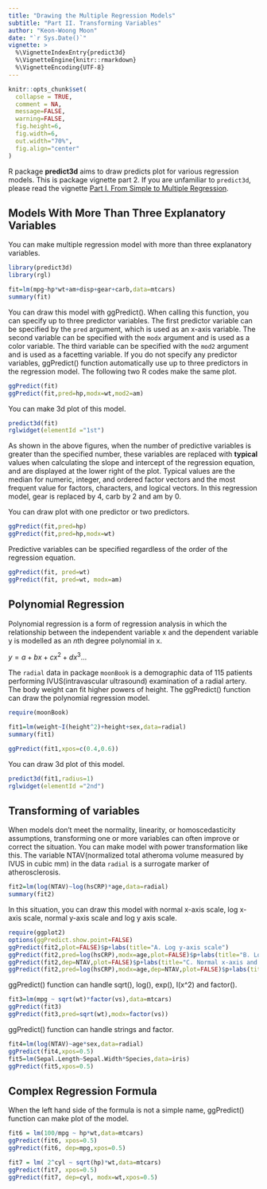 ```yaml
---
title: "Drawing the Multiple Regression Models"
subtitle: "Part II. Transforming Variables"
author: "Keon-Woong Moon"
date: "`r Sys.Date()`"
vignette: >
  %\VignetteIndexEntry{predict3d}
  %\VignetteEngine{knitr::rmarkdown}
  %\VignetteEncoding{UTF-8}
---
```


```r
knitr::opts_chunk$set(
  collapse = TRUE,
  comment = NA,
  message=FALSE,
  warning=FALSE,
  fig.height=6,
  fig.width=6,
  out.width="70%",
  fig.align="center"
)
```


R package **predict3d** aims to draw predicts plot for various regression models. This is package vignette part 2. If you are unfamiliar to `predict3d`, please read the vignette [Part I. From Simple to Multiple Regression](http://rpubs.com/cardiomoon/474707).


## Models With More Than Three Explanatory Variables

You can make multiple regression model with more than three explanatory variables.

```r
library(predict3d)
library(rgl)

fit=lm(mpg~hp*wt+am+disp+gear+carb,data=mtcars)
summary(fit)
```

You can draw this model with ggPredict(). When calling this function, you can specify up to three predictor variables. The first predictor variable can be specified by the `pred` argument, which is used as an x-axis variable. The second variable can be specified with the `modx` argument and is used as a color variable. The third variable can be specified with the `mod2` argument and is used as a facetting variable. If you do not specify any predictor variables, ggPredict() function automatically use up to three predictors in the regression model. The following two R codes make the same plot. 


```r
ggPredict(fit)  
ggPredict(fit,pred=hp,modx=wt,mod2=am)
```

You can make 3d plot of this model.

```r
predict3d(fit) 
rglwidget(elementId ="1st")
```


As shown in the above figures, when the number of predictive variables is greater than the specified number, these variables are replaced with **typical** values when calculating the slope and intercept of the regression equation, and are displayed at the lower right of the plot. Typical values are the median for numeric, integer, and ordered factor vectors and the most frequent value for factors, characters, and logical vectors. In this regression model, gear is replaced by 4, carb by 2 and am by 0.

You can draw plot with one predictor or two predictors.

```r
ggPredict(fit,pred=hp)  
ggPredict(fit,pred=hp,modx=wt)
```

Predictive variables can be specified regardless of the order of the regression equation.

```r
ggPredict(fit, pred=wt)
ggPredict(fit, pred=wt, modx=am)
```

## Polynomial Regression

Polynomial regression is a form of regression analysis in which the relationship between the independent variable x and the dependent variable y is modelled as an *n*th degree polynomial in x.

$y=a+bx+cx^2+dx^3...$ 

The `radial` data in package `moonBook` is a demographic data of 115 patients performing IVUS(intravascular ultrasound) examination of a radial artery. The body weight can fit higher powers of height. The ggPredict() function can draw the polynomial regression model. 

```r
require(moonBook)

fit1=lm(weight~I(height^2)+height+sex,data=radial)
summary(fit1)

ggPredict(fit1,xpos=c(0.4,0.6))
```

You can draw 3d plot of this model.

```r
predict3d(fit1,radius=1)
rglwidget(elementId ="2nd")
```

## Transforming of variables

When models don’t meet the normality, linearity, or homoscedasticity assumptions, transforming one or more variables can often improve or correct the situation. You can make model with power transformation like this. The variable NTAV(normalized total atheroma volume measured by IVUS in cubic mm) in the data `radial` is a surrogate marker of atherosclerosis.

```r
fit2=lm(log(NTAV)~log(hsCRP)*age,data=radial)
summary(fit2)
```

In this situation, you can draw this model with normal x-axis scale, log x-axis scale, normal y-axis scale and log y axis scale.

```r
require(ggplot2)
options(ggPredict.show.point=FALSE)
ggPredict(fit2,plot=FALSE)$p+labs(title="A. Log y-axis scale")
ggPredict(fit2,pred=log(hsCRP),modx=age,plot=FALSE)$p+labs(title="B. Log x-axis and log y-axis scale")
ggPredict(fit2,dep=NTAV,plot=FALSE)$p+labs(title="C. Normal x-axis and normal y-axis scale")
ggPredict(fit2,pred=log(hsCRP),modx=age,dep=NTAV,plot=FALSE)$p+labs(title="D. Log x-axis scale")
```

ggPredict() function can handle sqrt(), log(), exp(), I(x^2) and factor().

```r
fit3=lm(mpg ~ sqrt(wt)*factor(vs),data=mtcars)
ggPredict(fit3)
ggPredict(fit3,pred=sqrt(wt),modx=factor(vs))
```

ggPredict() function can handle strings and factor.

```r
fit4=lm(log(NTAV)~age*sex,data=radial)
ggPredict(fit4,xpos=0.5)
fit5=lm(Sepal.Length~Sepal.Width*Species,data=iris)
ggPredict(fit5,xpos=0.5)
```

## Complex Regression Formula

When the left hand side of the formula is not a simple name, ggPredict() function can make plot of the model.

```r
fit6 = lm(100/mpg ~ hp*wt,data=mtcars)
ggPredict(fit6, xpos=0.5)
ggPredict(fit6, dep=mpg,xpos=0.5)
```

```r
fit7 = lm( 2^cyl ~ sqrt(hp)*wt,data=mtcars)
ggPredict(fit7, xpos=0.5)
ggPredict(fit7, dep=cyl, modx=wt,xpos=0.5)
```
